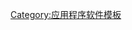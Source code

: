 {{navbox
| name      = Layout engines
| title     = [[排版引擎]]
| listclass = hlist

| group1 = 活跃
| list1  = 
*[[Blink]]
*[[Gecko]]
*[[Goanna]]
*[[MARTHA (排版引擎)|MARTHA]]
*{{link-en|Prince (軟體)|Prince (software)|Prince}}
*[[Servo]]
*[[WebKit]]

| group2 = 停止開發
| list2  = 
*[[Elektra]]
*[[KHTML]]
*[[Mariner (排版引擎)|Mariner]]
*[[Presto]]
*[[Tasman]]
*{{link-en|Tkhtml|Tkhtml}}
*[[Trident (排版引擎)|Trident]]
*[[EdgeHTML]]

| group3 =比較
| list3 =
*[[排版引擎比較|比較]]
*[[排版引擎比較 (HTML)|HTML]]
*[[瀏覽器引擎CSS支援比較|CSS]]
}}<noinclude>
[[Category:应用程序软件模板]]</noinclude>